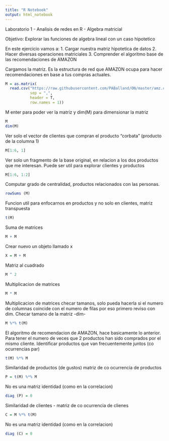```yaml
---
title: "R Notebook"
output: html_notebook
---
```


Laboratorio 1 - Analisis de redes en R - Algebra matricial

Objetivo: Explorar las funciones de algebra lineal con un caso hipotetico

En este ejercicio vamos a:
1. Cargar nuestra matriz hipotetica de datos
2. Hacer diversas operaciones matriciales
3. Comprender el algoritmo base de las recomendaciones de AMAZON

Cargamos la matriz. Es la estructura de red que AMAZON ocupa para hacer recomendaciones en base a tus compras actuales.
```r
M = as.matrix(
  read.csv("https://raw.githubusercontent.com/PABalland/ON/master/amz.csv" , 
           sep = ",", 
           header = T, 
           row.names = 1))
```

M enter para poder ver la matriz y dim(M) para dimensionar la matriz
```r
M
dim(M)
```

Ver solo el vector de clientes que compran el producto "corbata" (producto de la columna 1)
```r
M[1:6, 1]
```

Ver solo un fragmento de la base original, en relacion a los dos productos que me interesan. Puede ser util para explorar clientes y productos
```r
M[1:6, 1:2]
```

Computar grado de centralidad, productos relacionados con las personas.
```r
rowSums (M)
```

Funcion util para enfocarnos en productos y no solo en clientes, matriz transpuesta
```r
t(M)
```

Suma de matrices
```r
M + M
```

Crear nuevo un objeto llamado x
```r
X = M + M
```

Matriz al cuadrado
```r
M ^ 2 
```

Multiplicacion de matrices
```r
M * M
```

Multiplicacion de matrices checar tamanos, solo pueda hacerla si el numero de columnas coincide con el numero de filas por eso primero reviso con dim. Checar tamano de la matriz -dim-
```r
M %*% t(M)
```

El algoritmo de recomendacion de AMAZON, hace basicamente lo anterior. Para tener el numero de veces que 2 productos han sido comprados por el mismo cliente. Identificar productos que van frecuentemente juntos (co ocurrencias par)
```r
t(M) %*% M
```

Similaridad de productos (de gustos) matriz de co ocurrencia de productos
```r
P = t(M) %*% M
```

No es una matriz identidad (como en la correlacion)
```r
diag (P) = 0
```

Similaridad de clientes - matriz de co ocurrencia de clienes
```r
C = M %*% t(M)
```

No es una matriz identidad (como en la correlacion)
```r
diag (C) = 0
```
